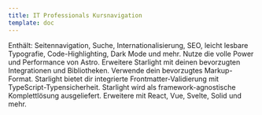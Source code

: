 ```yaml
---
title: IT Professionals Kursnavigation
template: doc
---
```



<CardGrid stagger>
	<Card title="Dokumentation, die begeistert" icon="open-book">
		Enthält: Seitennavigation, Suche, Internationalisierung, SEO,
		leicht lesbare Typografie, Code-Highlighting, Dark Mode und mehr.
	</Card>
	<Card title="Angetrieben von Astro" icon="rocket">
		Nutze die volle Power und Performance von Astro. Erweitere Starlight mit
		deinen bevorzugten Integrationen und Bibliotheken.
	</Card>
	<Card title="Markdown, Markdoc und MDX" icon="document">
		Verwende dein bevorzugtes Markup-Format. Starlight bietet dir integrierte
		Frontmatter-Validierung mit TypeScript-Typensicherheit.
	</Card>
	<Card title="Eigene UI-Komponenten einbinden" icon="puzzle">
		Starlight wird als framework-agnostische Komplettlösung ausgeliefert.
		Erweitere mit React, Vue, Svelte, Solid und mehr.
	</Card>
</CardGrid>
